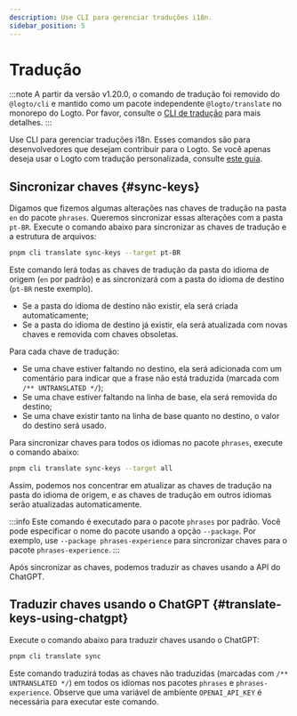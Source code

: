 ```yaml
---
description: Use CLI para gerenciar traduções i18n.
sidebar_position: 5
---
```


# Tradução

:::note
A partir da versão v1.20.0, o comando de tradução foi removido do `@logto/cli` e mantido como um pacote independente `@logto/translate` no monorepo do Logto. Por favor, consulte o [CLI de tradução](/logto-oss/translate-cli/) para mais detalhes.
:::

Use CLI para gerenciar traduções i18n. Esses comandos são para desenvolvedores que desejam contribuir para o Logto. Se você apenas deseja usar o Logto com tradução personalizada, consulte [este guia](/customization/localized-languages/).

## Sincronizar chaves \{#sync-keys}

Digamos que fizemos algumas alterações nas chaves de tradução na pasta `en` do pacote `phrases`. Queremos sincronizar essas alterações com a pasta `pt-BR`. Execute o comando abaixo para sincronizar as chaves de tradução e a estrutura de arquivos:

```bash
pnpm cli translate sync-keys --target pt-BR
```

Este comando lerá todas as chaves de tradução da pasta do idioma de origem (`en` por padrão) e as sincronizará com a pasta do idioma de destino (`pt-BR` neste exemplo).

- Se a pasta do idioma de destino não existir, ela será criada automaticamente;
- Se a pasta do idioma de destino já existir, ela será atualizada com novas chaves e removida com chaves obsoletas.

Para cada chave de tradução:

- Se uma chave estiver faltando no destino, ela será adicionada com um comentário para indicar que a frase não está traduzida (marcada com `/** UNTRANSLATED */`);
- Se uma chave estiver faltando na linha de base, ela será removida do destino;
- Se uma chave existir tanto na linha de base quanto no destino, o valor do destino será usado.

Para sincronizar chaves para todos os idiomas no pacote `phrases`, execute o comando abaixo:

```bash
pnpm cli translate sync-keys --target all
```

Assim, podemos nos concentrar em atualizar as chaves de tradução na pasta do idioma de origem, e as chaves de tradução em outros idiomas serão atualizadas automaticamente.

:::info
Este comando é executado para o pacote `phrases` por padrão. Você pode especificar o nome do pacote usando a opção `--package`. Por exemplo, use `--package phrases-experience` para sincronizar chaves para o pacote `phrases-experience`.
:::

Após sincronizar as chaves, podemos traduzir as chaves usando a API do ChatGPT.

## Traduzir chaves usando o ChatGPT \{#translate-keys-using-chatgpt}

Execute o comando abaixo para traduzir chaves usando o ChatGPT:

```bash
pnpm cli translate sync
```

Este comando traduzirá todas as chaves não traduzidas (marcadas com `/** UNTRANSLATED */`) em todos os idiomas nos pacotes `phrases` e `phrases-experience`. Observe que uma variável de ambiente `OPENAI_API_KEY` é necessária para executar este comando.
